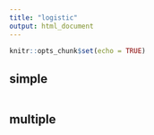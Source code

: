 ```yaml
---
title: "logistic"
output: html_document
---
```


```r
knitr::opts_chunk$set(echo = TRUE)
```

## simple

```r

```


## multiple

